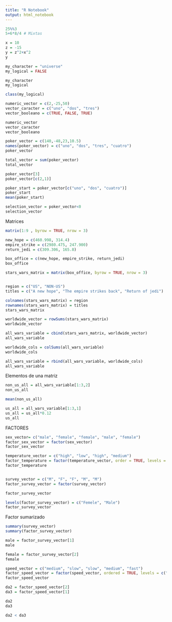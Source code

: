 ```yaml
---
title: "R Notebook"
output: html_notebook
---
```


```r
25%%3
5+6*8/4 # Mixtas

```

```r
x = 10
z = -15
y = z^2+x^2 
y
```

```r
my_character = "universe"
my_logical = FALSE

my_character
my_logical

class(my_logical)
```
```r
numeric_vector = c(2,-25,50)
vector_caracter = c("uno", "dos", "tres")
vector_booleano = c(TRUE, FALSE, TRUE)

numeric_vector
vector_caracter
vector_booleano
```
```r
poker_vector = c(140,-48,23,10.5)
names(poker_vector) = c("uno", "dos", "tres", "cuatro")
poker_vector
```

```r
total_vector = sum(poker_vector) 
total_vector

poker_vector[3]
poker_vector[c(2,1)]

poker_start = poker_vector[c("uno", "dos", "cuatro")]
poker_start
mean(poker_start)

selection_vector = poker_vector<0
selection_vector
```
Matrices
```r
matrix(1:9 , byrow = TRUE, nrow = 3)
```

```r
new_hope = c(460.998, 314.4)
empire_strike = c(2980.475, 247.900)
return_jedi = c(309.306, 165.8)

box_office = c(new_hope, empire_strike, return_jedi)
box_office

stars_wars_matrix = matrix(box_office, byrow = TRUE, nrow = 3)


region = c("US", "NON-US")
titles = c("A new hope", "The empire strikes back", "Return of jedi")

colnames(stars_wars_matrix) = region
rownames(stars_wars_matrix) = titles 
stars_wars_matrix
```
```r
worldwide_vector = rowSums(stars_wars_matrix)
worldwide_vector

all_wars_variable = cbind(stars_wars_matrix, worldwide_vector)
all_wars_variable

worldwide_cols = colSums(all_wars_variable)
worldwide_cols

all_wars_variable = rbind(all_wars_variable, worldwide_cols)
all_wars_variable
```

Elementos de una matriz

```r
non_us_all = all_wars_variable[1:3,2]
non_us_all

mean(non_us_all)

us_all = all_wars_variable[1:3,1]
us_all = us_all*0.12
us_all

```

FACTORES

```r
sex_vector= c("male", "female", "female", "male", "female")
factor_sex_vector = factor(sex_vector)
factor_sex_vector

temperature_vector = c("high", "low", "high", "medium")
factor_temperature = factor(temperature_vector, order = TRUE, levels = c("low", "medium", "high"))
factor_temperature


survey_vector = c("M", "F", "F", "M", "M")
factor_survey_vector = factor(survey_vector)

factor_survey_vector

levels(factor_survey_vector) = c("Femele", "Male")
factor_survey_vector
```
Factor sumarizado

```r
summary(survey_vector) 
summary(factor_survey_vector)

male = factor_survey_vector[1]
male 

female = factor_survey_vector[2]
female

speed_vector = c("medium", "slow", "slow", "medium", "fast")
factor_speed_vector = factor(speed_vector, ordered = TRUE, levels = c("slow", "medium", "fast"))
factor_speed_vector

da2 = factor_speed_vector[2]
da3 = factor_speed_vector[1]

da2
da3

da2 < da3

```

